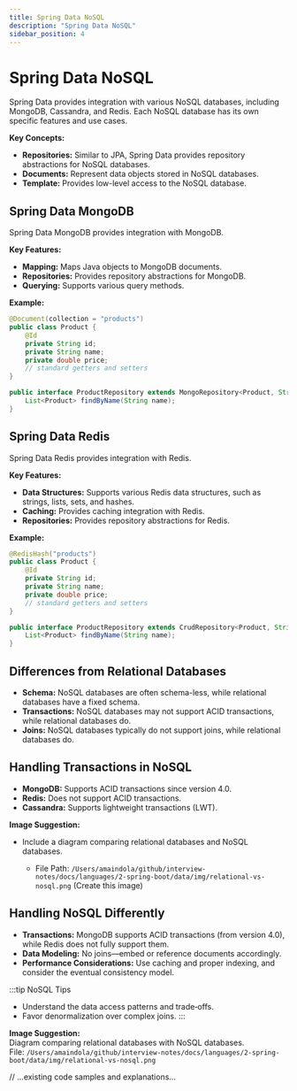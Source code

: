 ```yaml
---
title: Spring Data NoSQL
description: "Spring Data NoSQL"
sidebar_position: 4
---
```



# Spring Data NoSQL

Spring Data provides integration with various NoSQL databases, including MongoDB, Cassandra, and Redis. Each NoSQL database has its own specific features and use cases.

**Key Concepts:**

*   **Repositories:** Similar to JPA, Spring Data provides repository abstractions for NoSQL databases.
*   **Documents:** Represent data objects stored in NoSQL databases.
*   **Template:** Provides low-level access to the NoSQL database.

## Spring Data MongoDB

Spring Data MongoDB provides integration with MongoDB.

**Key Features:**

*   **Mapping:** Maps Java objects to MongoDB documents.
*   **Repositories:** Provides repository abstractions for MongoDB.
*   **Querying:** Supports various query methods.

**Example:**

```java
@Document(collection = "products")
public class Product {
    @Id
    private String id;
    private String name;
    private double price;
    // standard getters and setters
}

public interface ProductRepository extends MongoRepository<Product, String> {
    List<Product> findByName(String name);
}
```

## Spring Data Redis

Spring Data Redis provides integration with Redis.

**Key Features:**

*   **Data Structures:** Supports various Redis data structures, such as strings, lists, sets, and hashes.
*   **Caching:** Provides caching integration with Redis.
*   **Repositories:** Provides repository abstractions for Redis.

**Example:**

```java
@RedisHash("products")
public class Product {
    @Id
    private String id;
    private String name;
    private double price;
    // standard getters and setters
}

public interface ProductRepository extends CrudRepository<Product, String> {
    List<Product> findByName(String name);
}
```

## Differences from Relational Databases

*   **Schema:** NoSQL databases are often schema-less, while relational databases have a fixed schema.
*   **Transactions:** NoSQL databases may not support ACID transactions, while relational databases do.
*   **Joins:** NoSQL databases typically do not support joins, while relational databases do.

## Handling Transactions in NoSQL

*   **MongoDB:** Supports ACID transactions since version 4.0.
*   **Redis:** Does not support ACID transactions.
*   **Cassandra:** Supports lightweight transactions (LWT).

**Image Suggestion:**

*   Include a diagram comparing relational databases and NoSQL databases.

    *   File Path: `/Users/amaindola/github/interview-notes/docs/languages/2-spring-boot/data/img/relational-vs-nosql.png` (Create this image)

## Handling NoSQL Differently

* **Transactions:** MongoDB supports ACID transactions (from version 4.0), while Redis does not fully support them.
* **Data Modeling:** No joins—embed or reference documents accordingly.
* **Performance Considerations:** Use caching and proper indexing, and consider the eventual consistency model.

:::tip NoSQL Tips
- Understand the data access patterns and trade‑offs.
- Favor denormalization over complex joins.
:::

**Image Suggestion:**  
Diagram comparing relational databases with NoSQL databases.  
File: `/Users/amaindola/github/interview-notes/docs/languages/2-spring-boot/data/img/relational-vs-nosql.png`

// ...existing code samples and explanations...